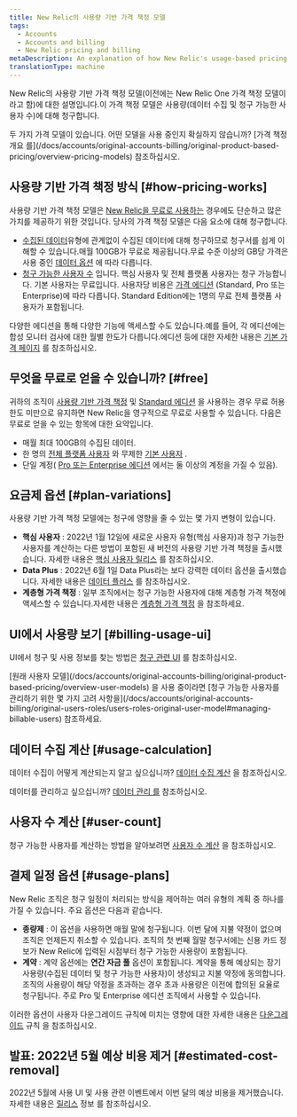 ```yaml
---
title: New Relic의 사용량 기반 가격 책정 모델
tags:
  - Accounts
  - Accounts and billing
  - New Relic pricing and billing
metaDescription: An explanation of how New Relic's usage-based pricing works.
translationType: machine
---
```


New Relic의 사용량 기반 가격 책정 모델(이전에는 New Relic One 가격 책정 모델이라고 함)에 대한 설명입니다.이 가격 책정 모델은 사용량(데이터 수집 및 청구 가능한 사용자 수)에 대해 청구합니다.

<Callout variant="tip">
  두 가지 가격 모델이 있습니다. 어떤 모델을 사용 중인지 확실하지 않습니까? [가격 책정 개요 를](/docs/accounts/original-accounts-billing/original-product-based-pricing/overview-pricing-models) 참조하십시오.
</Callout>

## 사용량 기반 가격 책정 방식 [#how-pricing-works]

사용량 기반 가격 책정 모델은 [New Relic을 무료로 사용하는](#free) 경우에도 단순하고 많은 가치를 제공하기 위한 것입니다. 당사의 가격 책정 모델은 다음 요소에 대해 청구합니다.

* [수집된 데이터](/docs/accounts/accounts-billing/new-relic-one-pricing-billing/data-ingest-billing)유형에 관계없이 수집된 데이터에 대해 청구하므로 청구서를 쉽게 이해할 수 있습니다.매월 100GB가 무료로 제공됩니다.무료 수준 이상의 GB당 가격은 사용 중인 [데이터 옵션](/docs/accounts/accounts-billing/new-relic-one-pricing-billing/data-ingest-billing#data-prices) 에 따라 다릅니다.
* [청구 가능한 사용자 수](/docs/accounts/accounts-billing/new-relic-one-pricing-billing/user-count-billing) 입니다. 핵심 사용자 및 전체 플랫폼 사용자는 청구 가능합니다. 기본 사용자는 무료입니다. 사용자당 비용은 [가격 에디션](https://newrelic.com/pricing) (Standard, Pro 또는 Enterprise)에 따라 다릅니다. Standard Edition에는 1명의 무료 전체 플랫폼 사용자가 포함됩니다.

다양한 에디션을 통해 다양한 기능에 액세스할 수도 있습니다.예를 들어, 각 에디션에는 합성 모니터 검사에 대한 월별 한도가 다릅니다.에디션 등에 대한 자세한 내용은 [기본 가격 페이지](https://newrelic.com/pricing) 를 참조하십시오.

## 무엇을 무료로 얻을 수 있습니까? [#free]

귀하의 조직이 [사용량 기반 가격 책정](#how-pricing-works) 및 [Standard 에디션](https://newrelic.com/pricing) 을 사용하는 경우 무료 허용 한도 미만으로 유지하면 New Relic을 영구적으로 무료로 사용할 수 있습니다. 다음은 무료로 얻을 수 있는 항목에 대한 요약입니다.

* 매월 최대 100GB의 수집된 데이터.
* 한 명의 [전체 플랫폼 사용자](/docs/accounts/accounts-billing/new-relic-one-user-management/user-type) 와 무제한 [기본 사용자](/docs/accounts/accounts-billing/new-relic-one-user-management/user-type) .
* 단일 계정( [Pro 또는 Enterprise 에디션](https://newrelic.com/pricing) 에서는 둘 이상의 계정을 가질 수 있음).

## 요금제 옵션 [#plan-variations]

사용량 기반 가격 책정 모델에는 청구에 영향을 줄 수 있는 몇 가지 변형이 있습니다.

* **핵심 사용자** : 2022년 1월 12일에 새로운 사용자 유형(핵심 사용자)과 청구 가능한 사용자를 계산하는 다른 방법이 포함된 새 버전의 사용량 기반 가격 책정을 출시했습니다. 자세한 내용은 [핵심 사용자 릴리스](/docs/accounts/accounts-billing/new-relic-one-pricing-billing/core-users-release) 를 참조하십시오.
* **Data Plus** : 2022년 6월 1일 Data Plus라는 보다 강력한 데이터 옵션을 출시했습니다. 자세한 내용은 [데이터 플러스](/docs/accounts/accounts-billing/new-relic-one-pricing-billing/data-ingest-billing#data-prices) 를 참조하십시오.
* **계층형 가격 책정** : 일부 조직에서는 청구 가능한 사용자에 대해 계층형 가격 책정에 액세스할 수 있습니다.자세한 내용은 [계층형 가격 책정](/docs/accounts/accounts-billing/new-relic-one-pricing-billing/user-count-billing#tiered-pricing) 을 참조하세요.

## UI에서 사용량 보기 [#billing-usage-ui]

UI에서 청구 및 사용 정보를 찾는 방법은 [청구 관련 UI](/docs/accounts/accounts-billing/general-account-settings/introduction-account-settings) 를 참조하십시오.

<Callout variant="important">
  [원래 사용자 모델](/docs/accounts/original-accounts-billing/original-product-based-pricing/overview-user-models) 을 사용 중이라면 [청구 가능한 사용자를 관리하기 위한 몇 가지 고려 사항을](/docs/accounts/original-accounts-billing/original-users-roles/users-roles-original-user-model#managing-billable-users) 참조하세요.
</Callout>

## 데이터 수집 계산 [#usage-calculation]

데이터 수집이 어떻게 계산되는지 알고 싶으십니까? [데이터 수집 계산](/docs/accounts/accounts-billing/new-relic-one-pricing-billing/data-ingest-billing) 을 참조하십시오.

데이터를 관리하고 싶으십니까? [데이터 관리 를](/docs/data-apis/manage-data/manage-data-coming-new-relic) 참조하십시오.

## 사용자 수 계산 [#user-count]

청구 가능한 사용자를 계산하는 방법을 알아보려면 [사용자 수 계산](/docs/accounts/accounts-billing/new-relic-one-pricing-billing/user-count-billing) 을 참조하십시오.

## 결제 일정 옵션 [#usage-plans]

New Relic 조직은 청구 일정이 처리되는 방식을 제어하는 여러 유형의 계획 중 하나를 가질 수 있습니다. 주요 옵션은 다음과 같습니다.

* **종량제** : 이 옵션을 사용하면 매월 말에 청구됩니다. 이번 달에 지불 약정이 없으며 조직은 언제든지 취소할 수 있습니다. 조직의 첫 번째 월말 청구서에는 신용 카드 정보가 New Relic에 입력된 시점부터 청구 가능한 사용량이 포함됩니다.
* **계약** : 계약 옵션에는 **연간 자금 풀** 옵션이 포함됩니다. 계약을 통해 예상되는 장기 사용량(수집된 데이터 및 청구 가능한 사용자)이 생성되고 지불 약정에 동의합니다. 조직의 사용량이 해당 약정을 초과하는 경우 초과 사용량은 이전에 합의된 요율로 청구됩니다. 주로 Pro 및 Enterprise 에디션 조직에서 사용할 수 있습니다.

이러한 옵션이 사용자 다운그레이드 규칙에 미치는 영향에 대한 자세한 내용은 [다운그레이드](/docs/accounts/accounts-billing/new-relic-one-pricing-billing/user-count-billing#user-downgrade-rules) 규칙 을 참조하십시오.

## 발표: 2022년 5월 예상 비용 제거 [#estimated-cost-removal]

2022년 5월에 사용 UI 및 사용 관련 이벤트에서 이번 달의 예상 비용을 제거했습니다. 자세한 내용은 [릴리스](/docs/release-notes/org-user-mgmt-release-notes/org-users-22-05-01) 정보 를 참조하십시오.